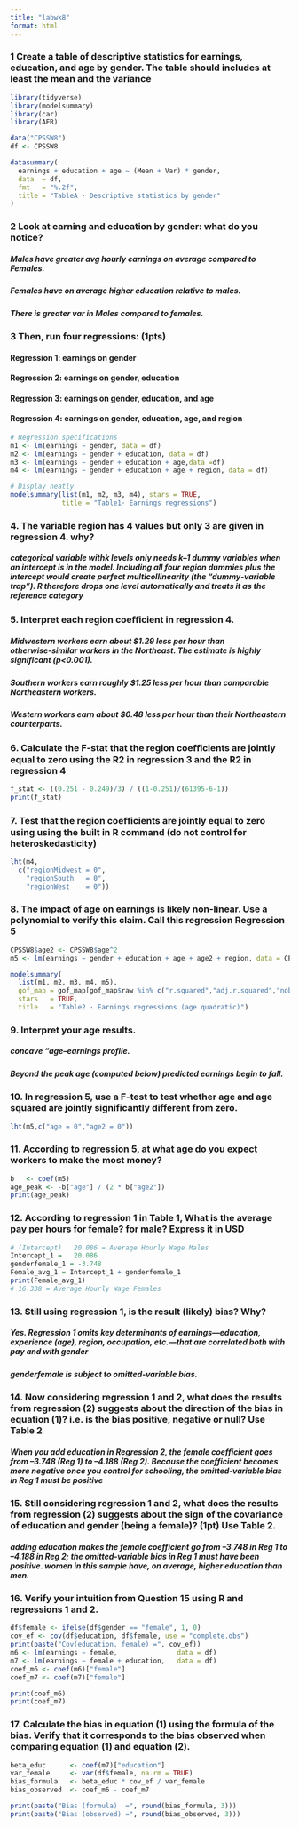 ```yaml
---
title: "labwk8"
format: html
---
```


### 1 Create a table of descriptive statistics for earnings, education, and age by gender. The table should includes at least the mean and the variance
```r
library(tidyverse)
library(modelsummary)
library(car)
library(AER)

data("CPSSW8") 
df <- CPSSW8

datasummary(
  earnings + education + age ~ (Mean + Var) * gender,
  data  = df,
  fmt   = "%.2f",
  title = "TableA · Descriptive statistics by gender"
)
```
### 2 Look at earning and education by gender: what do you notice?
##### Males have greater avg hourly earnings on average compared to Females.
##### Females have on average higher education relative to males. 
##### There is greater var in Males compared to females. 

### 3 Then, run four regressions: (1pts)
####  Regression 1: earnings on gender
####  Regression 2: earnings on gender, education
####  Regression 3: earnings on gender, education, and age
####  Regression 4: earnings on gender, education, age, and region

```r
# Regression specifications
m1 <- lm(earnings ~ gender, data = df)
m2 <- lm(earnings ~ gender + education, data = df)
m3 <- lm(earnings ~ gender + education + age,data =df)
m4 <- lm(earnings ~ gender + education + age + region, data = df)

# Display neatly
modelsummary(list(m1, m2, m3, m4), stars = TRUE,
             title = "Table1· Earnings regressions")
```

### 4. The variable region has 4 values but only 3 are given in regression 4. why? 
##### categorical variable withk levels only needs k–1 dummy variables when an intercept is in the model. Including all four region dummies plus the intercept would create perfect multicollinearity (the “dummy‑variable trap”). R therefore drops one level automatically and treats it as the reference category

### 5. Interpret each region coeﬀicient in regression 4.
##### Midwestern workers earn about $1.29 less per hour than otherwise‑similar workers in the Northeast. The estimate is highly significant (p<0.001).

##### Southern workers earn roughly $1.25 less per hour than comparable Northeastern workers.

##### Western workers earn about $0.48 less per hour than their Northeastern counterparts.

### 6. Calculate the F-stat that the region coeﬀicients are jointly equal to zero using the R2 in regression 3 and the R2 in regression 4
```r
f_stat <- ((0.251 - 0.249)/3) / ((1-0.251)/(61395-6-1))
print(f_stat)
```

### 7. Test that the region coeﬀicients are jointly equal to zero using using the built in R command (do not control for heteroskedasticity)
```r
lht(m4,
  c("regionMidwest = 0",
    "regionSouth   = 0",
    "regionWest    = 0"))
```

### 8. The impact of age on earnings is likely non-linear. Use a polynomial to verify this claim. Call this regression Regression 5
```r
CPSSW8$age2 <- CPSSW8$age^2 
m5 <- lm(earnings ~ gender + education + age + age2 + region, data = CPSSW8)

modelsummary(
  list(m1, m2, m3, m4, m5),
  gof_map = gof_map[gof_map$raw %in% c("r.squared","adj.r.squared","nobs"), ],
  stars   = TRUE,
  title   = "Table2 · Earnings regressions (age quadratic)")
```

### 9.  Interpret your age results. 
##### concave “age–earnings profile.
##### Beyond the peak age (computed below) predicted earnings begin to fall. 

### 10. In regression 5, use a F-test to test whether age and age squared are jointly significantly different from zero. 
```r
lht(m5,c("age = 0","age2 = 0"))
```

### 11. According to regression 5, at what age do you expect workers to make the most money?
```r
b   <- coef(m5)
age_peak <- -b["age"] / (2 * b["age2"])
print(age_peak)
```

### 12. According to regression 1 in Table 1, What is the average pay per hours for female? for male? Express it in USD
```r
# (Intercept)	20.086 = Average Hourly Wage Males
Intercept_1 = 	20.086
genderfemale_1 = -3.748
Female_avg_1 = Intercept_1 + genderfemale_1
print(Female_avg_1)
# 16.338 = Average Hourly Wage Females
```


### 13. Still using regression 1, is the result (likely) bias? Why?

##### Yes. Regression 1 omits key determinants of earnings—education, experience (age), region, occupation, etc.—that are correlated both with pay and with gender
##### genderfemale is subject to omitted‐variable bias.

### 14. Now considering regression 1 and 2, what does the results from regression (2) suggests about the direction of the bias in equation (1)? i.e. is the bias positive, negative or null? Use Table 2


##### When you add education in Regression 2, the female coefficient goes from –3.748 (Reg 1) to –4.188 (Reg 2). Because the coefficient becomes more negative once you control for schooling, the omitted‐variable bias in Reg 1 must be positive 

### 15. Still considering regression 1 and 2, what does the results from regression (2) suggests about the sign of the covariance of education and gender (being a female)? (1pt) Use Table 2.

##### adding education makes the female coefficient go from –3.748 in Reg 1 to –4.188 in Reg 2; the omitted‐variable bias in Reg 1 must have been positive. women in this sample have, on average, higher education than men. 

### 16. Verify your intuition from Question 15 using R and regressions 1 and 2.
```r
df$female <- ifelse(df$gender == "female", 1, 0)
cov_ef <- cov(df$education, df$female, use = "complete.obs")
print(paste("Cov(education, female) =", cov_ef))
m6 <- lm(earnings ~ female,               data = df)
m7 <- lm(earnings ~ female + education,   data = df)
coef_m6 <- coef(m6)["female"]
coef_m7 <- coef(m7)["female"]

print(coef_m6)
print(coef_m7)
```

### 17. Calculate the bias in equation (1) using the formula of the bias. Verify that it corresponds to the bias observed when comparing equation (1) and equation (2).
```r
beta_educ      <- coef(m7)["education"]
var_female     <- var(df$female, na.rm = TRUE)
bias_formula   <- beta_educ * cov_ef / var_female
bias_observed  <- coef_m6 - coef_m7

print(paste("Bias (formula)  =", round(bias_formula, 3)))
print(paste("Bias (observed) =", round(bias_observed, 3)))
```